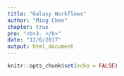 ```yaml
---
title: "Galaxy Workflows"
author: "Ming Chen"
chapter: true
pre: "<b>3. </b>"
date: "12/6/2017"
output: html_document
---
```


```r
knitr::opts_chunk$set(echo = FALSE)
```
